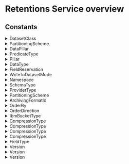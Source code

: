# Retentions Service overview







## Constants

<details>
  <summary>DatasetClass</summary>

  | Value |
|-------|
| `DATASET_CLASS_UNSPECIFIED` |
| `DATASET_CLASS_ENV_LEVEL_DATASET` |
| `DATASET_CLASS_TEAM_LEVEL_DATASET` |
</details>
<details>
  <summary>PartitioningScheme</summary>

  | Value |
|-------|
| `PARTITIONING_SCHEME_UNSPECIFIED` |
| `PARTITIONING_SCHEME_DT_HR` |
</details>
<details>
  <summary>DataPillar</summary>

  | Value |
|-------|
| `DATA_PILLAR_UNSPECIFIED` |
| `DATA_PILLAR_LOG` |
| `DATA_PILLAR_SPAN` |
</details>
<details>
  <summary>PredicateType</summary>

  | Value |
|-------|
| `PREDICATE_TYPE_UNSPECIFIED` |
| `PREDICATE_TYPE_REGEX` |
| `PREDICATE_TYPE_DPXL` |
| `PREDICATE_TYPE_EXACT` |
</details>
<details>
  <summary>Pillar</summary>

  | Value |
|-------|
| `PILLAR_UNSPECIFIED` |
| `PILLAR_LOGS` |
| `PILLAR_SPANS` |
| `PILLAR_METRICS` |
| `PILLAR_BINARY` |
</details>
<details>
  <summary>DataType</summary>

  | Value |
|-------|
| `DATA_TYPE_UNSPECIFIED` |
| `DATA_TYPE_NUM` |
| `DATA_TYPE_STRING` |
| `DATA_TYPE_BOOL` |
| `DATA_TYPE_UNTRACKED_ARRAY` |
| `DATA_TYPE_OBJECT` |
| `DATA_TYPE_NUM_ARRAY` |
| `DATA_TYPE_STRING_ARRAY` |
| `DATA_TYPE_BOOL_ARRAY` |
| `DATA_TYPE_ARRAY_ARRAY` |
| `DATA_TYPE_OBJECT_ARRAY` |
| `DATA_TYPE_NULL` |
| `DATA_TYPE_NULL_ARRAY` |
| `DATA_TYPE_EMPTY_ARRAY` |
</details>
<details>
  <summary>FieldReservation</summary>

  | Value |
|-------|
| `FIELD_RESERVATION_NOT_RESERVED_UNSPECIFIED` |
| `FIELD_RESERVATION_RESERVED` |
</details>
<details>
  <summary>WriteToDatasetMode</summary>

  | Value |
|-------|
| `WRITE_TO_DATASET_MODE_UNSPECIFIED` |
| `WRITE_TO_DATASET_MODE_OVERWRITE` |
| `WRITE_TO_DATASET_MODE_APPEND` |
</details>
<details>
  <summary>Namespace</summary>

  | Value |
|-------|
| `NAMESPACE_UNSPECIFIED` |
| `NAMESPACE_METADATA` |
| `NAMESPACE_LABELS` |
| `NAMESPACE_USER_DATA` |
</details>
<details>
  <summary>SchemaType</summary>

  | Value |
|-------|
| `SCHEMA_TYPE_UNSPECIFIED` |
| `SCHEMA_TYPE_STRING` |
| `SCHEMA_TYPE_TIMESTAMP_NANOS` |
| `SCHEMA_TYPE_TIMESTAMP_MICROS` |
</details>
<details>
  <summary>ProviderType</summary>

  | Value |
|-------|
| `PROVIDER_TYPE_UNSPECIFIED` |
| `PROVIDER_TYPE_S3` |
| `PROVIDER_TYPE_IBM_COS` |
</details>
<details>
  <summary>PartitioningScheme</summary>

  | Value |
|-------|
| `PARTITIONING_SCHEME_UNSPECIFIED` |
| `PARTITIONING_SCHEME_DT_HR` |
</details>
<details>
  <summary>ArchivingFormatId</summary>

  | Value |
|-------|
| `ARCHIVING_FORMAT_ID_UNSPECIFIED` |
| `ARCHIVING_FORMAT_ID_WIDE_PARQUET_V1` |
</details>
<details>
  <summary>OrderBy</summary>

  | Value |
|-------|
| `ORDER_BY_UNSPECIFIED` |
| `ORDER_BY_UPDATED_AT` |
| `ORDER_BY_CREATED_AT` |
| `ORDER_BY_COMPANY_ID` |
</details>
<details>
  <summary>OrderDirection</summary>

  | Value |
|-------|
| `ORDER_DIRECTION_UNSPECIFIED` |
| `ORDER_DIRECTION_ASC` |
| `ORDER_DIRECTION_DESC` |
</details>
<details>
  <summary>IbmBucketType</summary>

  | Value |
|-------|
| `IBM_BUCKET_TYPE_UNSPECIFIED` |
| `IBM_BUCKET_TYPE_EXTERNAL` |
| `IBM_BUCKET_TYPE_INTERNAL` |
</details>
<details>
  <summary>CompressionType</summary>

  | Value |
|-------|
| `COMPRESSION_TYPE_UNSPECIFIED` |
| `COMPRESSION_TYPE_GZIP` |
</details>
<details>
  <summary>CompressionType</summary>

  | Value |
|-------|
| `COMPRESSION_TYPE_UNSPECIFIED` |
| `COMPRESSION_TYPE_GZIP` |
</details>
<details>
  <summary>CompressionType</summary>

  | Value |
|-------|
| `COMPRESSION_TYPE_UNSPECIFIED` |
| `COMPRESSION_TYPE_GZIP` |
</details>
<details>
  <summary>CompressionType</summary>

  | Value |
|-------|
| `COMPRESSION_TYPE_UNSPECIFIED` |
| `COMPRESSION_TYPE_GZIP` |
| `COMPRESSION_TYPE_ZSTANDARD` |
</details>
<details>
  <summary>FieldType</summary>

  | Value |
|-------|
| `FIELD_TYPE_UNSPECIFIED` |
| `FIELD_TYPE_STRING` |
| `FIELD_TYPE_STRING_ARRAY` |
| `FIELD_TYPE_TIMESTAMP_NANOS` |
| `FIELD_TYPE_TIMESTAMP_MICROS` |
</details>
<details>
  <summary>Version</summary>

  | Value |
|-------|
| `VERSION_UNSPECIFIED` |
| `VERSION_V1` |
| `VERSION_V3` |
</details>
<details>
  <summary>Version</summary>

  | Value |
|-------|
| `VERSION_UNSPECIFIED` |
| `VERSION_V1` |
</details>
<details>
  <summary>Version</summary>

  | Value |
|-------|
| `VERSION_UNSPECIFIED` |
| `VERSION_V1` |
</details>
